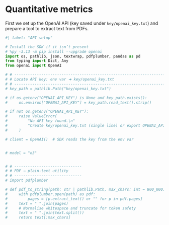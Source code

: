 
# Quantitative metrics

 
First we set up the OpenAI API (key saved under `key/openai_key.txt`) and prepare a tool to extract text from PDFs.

```python
#| label: "API setup"

# Install the SDK if it isn’t present 
# %py -3.13 -m pip install --upgrade openai
import os, pathlib, json, textwrap, pdfplumber, pandas as pd
from typing import Dict, Any
from openai import OpenAI

# # -------------------------------------------------------------------
# # Locate API key: env var ➜ key/openai_key.txt
# # -------------------------------------------------------------------
# key_path = pathlib.Path("key/openai_key.txt")

# if os.getenv("OPENAI_API_KEY") is None and key_path.exists():
#     os.environ["OPENAI_API_KEY"] = key_path.read_text().strip()

# if not os.getenv("OPENAI_API_KEY"):
#     raise ValueError(
#         "No API key found.\n"
#         "Create key/openai_key.txt (single line) or export OPENAI_API_KEY in your shell."
#     )

# client = OpenAI()  # SDK reads the key from the env var


# model = "o3"


# # ------------------------------
# # PDF → plain‑text utility
# # ------------------------------
# import pdfplumber  

# def pdf_to_string(path: str | pathlib.Path, max_chars: int = 800_000) -> str:
#     with pdfplumber.open(path) as pdf:
#         pages = [p.extract_text() or "" for p in pdf.pages]
#     text = " ".join(pages)
#     # Normalise whitespace and truncate for token safety
#     text = " ".join(text.split())
#     return text[:max_chars]


```

